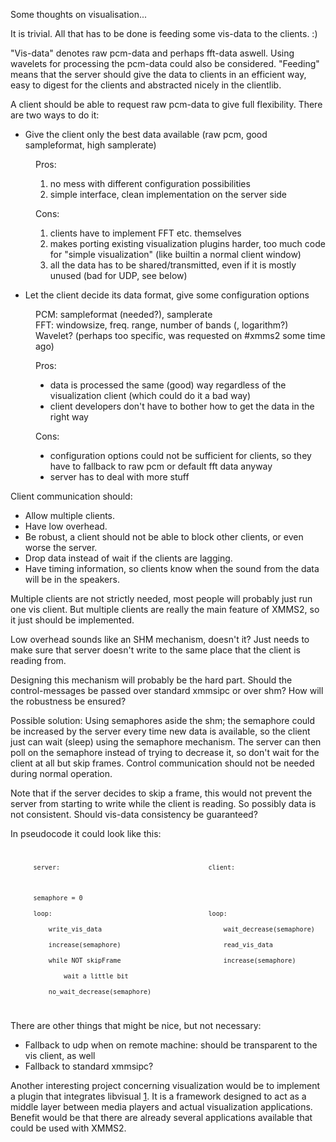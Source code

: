 {{Template:Discussion}}


Some thoughts on visualisation...


It is trivial. All that has to be done is feeding some vis-data to the
clients. :)

"Vis-data" denotes raw pcm-data and perhaps fft-data aswell. Using wavelets for processing the pcm-data could also be considered. "Feeding" means that the server should give the data to clients in an efficient way, easy to digest for the clients and abstracted nicely in the clientlib.


A client should be able to request raw pcm-data to give full flexibility. There are two ways to do it:

* Give the client only the best data available (raw pcm, good sampleformat, high samplerate)
: Pros:
:# no mess with different configuration possibilities
:# simple interface, clean implementation on the server side
: Cons:
:# clients have to implement FFT etc. themselves
:# makes porting existing visualization plugins harder, too much code for "simple visualization" (like builtin a normal client window) 
:# all the data has to be shared/transmitted, even if it is mostly unused (bad for UDP, see below)

* Let the client decide its data format, give some configuration options
: PCM: sampleformat (needed?), samplerate
: FFT: windowsize, freq. range, number of bands (, logarithm?)
: Wavelet? (perhaps too specific, was requested on #xmms2 some time ago)

: Pros:
:* data is processed the same (good) way regardless of the visualization client (which could do it a bad way)
:* client developers don't have to bother how to get the data in the right way

: Cons:
:* configuration options could not be sufficient for clients, so they have to fallback to raw pcm or default fft data anyway
:* server has to deal with more stuff



Client communication should:
* Allow multiple clients.
* Have low overhead.
* Be robust, a client should not be able to block other clients, or even worse the server.
* Drop data instead of wait if the clients are lagging.
* Have timing information, so clients know when the sound from the data will be in the speakers.

Multiple clients are not strictly needed, most people will probably
just run one vis client. But multiple clients are really the main
feature of XMMS2, so it just should be implemented.


Low overhead sounds like an SHM mechanism, doesn't it? Just needs to
make sure that server doesn't write to the same place that the client
is reading from.

Designing this mechanism will probably be the hard part. Should the
control-messages be passed over standard xmmsipc or over shm? How will
the robustness be ensured?

Possible solution: Using semaphores aside the shm; the semaphore could be increased by the server every time new data is available, so the client just can wait (sleep) using the semaphore mechanism. The server can then poll on the semaphore instead of trying to decrease it, so don't wait for the client at all but skip frames. Control communication should not be needed during normal operation. 

Note that if the server decides to skip a frame, this would not prevent the server from starting to write while the  client is reading. So possibly data is not consistent. Should vis-data consistency be guaranteed?

In pseudocode it could look like this:

<code>  
       server:                                       client:

       semaphore = 0
       loop:                                         loop:
           write_vis_data                                wait_decrease(semaphore)
           increase(semaphore)                           read_vis_data
           while NOT skipFrame                           increase(semaphore)
               wait a little bit
           no_wait_decrease(semaphore)   

</code>

There are other things that might be nice, but not necessary:
* Fallback to udp when on remote machine: should be transparent to the vis client, as well
* Fallback to standard xmmsipc?

Another interesting project concerning visualization would be to implement a plugin that integrates libvisual [http://localhost.nl/~synap/libvisual]. It is a framework designed to act as a middle layer between media players and actual visualization applications. Benefit would be that there are already several applications available that could be used with XMMS2.